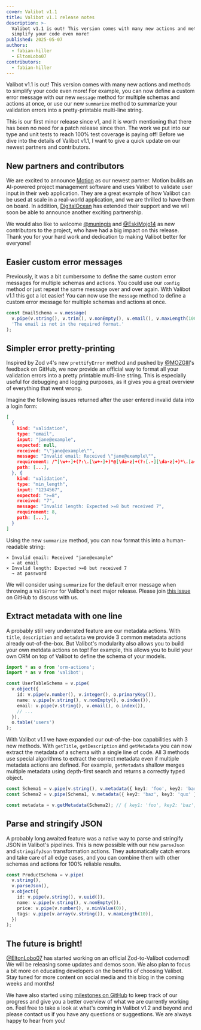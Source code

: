 ```yaml
---
cover: Valibot v1.1
title: Valibot v1.1 release notes
description: >-
  Valibot v1.1 is out! This version comes with many new actions and methods to
  simplify your code even more!
published: 2025-05-07
authors:
  - fabian-hiller
  - EltonLobo07
contributors:
  - fabian-hiller
---
```



Valibot v1.1 is out! This version comes with many new actions and methods to simplify your code even more! For example, you can now define a custom error message with our new <Link href="/api/message/">`message`</Link> method for multiple schemas and actions at once, or use our new <Link href="/api/summarize/">`summarize`</Link> method to summarize your validation errors into a pretty-printable multi-line string.

This is our first minor release since v1, and it is worth mentioning that there has been no need for a patch release since then. The work we put into our type and unit tests to reach 100% test coverage is paying off! Before we dive into the details of Valibot v1.1, I want to give a quick update on our newest partners and contributors.

## New partners and contributors

We are excited to announce [Motion](https://www.usemotion.com/) as our newest partner. Motion builds an AI-powered project management software and uses Valibot to validate user input in their web application. They are a great example of how Valibot can be used at scale in a real-world application, and we are thrilled to have them on board. In addition, [DigitalOcean](https://www.digitalocean.com/) has extended their support and we will soon be able to announce another exciting partnership.

We would also like to welcome [@muningis](https://github.com/muningis) and [@EskiMojo14](https://github.com/EskiMojo14) as new contributors to the project, who have had a big impact on this release. Thank you for your hard work and dedication to making Valibot better for everyone!

## Easier custom error messages

Previously, it was a bit cumbersome to define the same custom error messages for multiple schemas and actions. You could use our <Link href="/api/config/">`config`</Link> method or just repeat the same message over and over again. With Valibot v1.1 this got a lot easier! You can now use the <Link href="/api/message/">`message`</Link> method to define a custom error message for multiple schemas and actions at once.

```ts
const EmailSchema = v.message(
  v.pipe(v.string(), v.trim(), v.nonEmpty(), v.email(), v.maxLength(100)),
  'The email is not in the required format.'
);
```

## Simpler error pretty-printing

Inspired by Zod v4's new `prettifyError` method and pushed by [@MOZGIII](https://github.com/MOZGIII)'s feedback on GitHub, we now provide an official way to format all your validation errors into a pretty printable multi-line string. This is especially useful for debugging and logging purposes, as it gives you a great overview of everything that went wrong.

Imagine the following issues returned after the user entered invalid data into a login form:

```json
[
  {
    kind: "validation",
    type: "email",
    input: "jane@example",
    expected: null,
    received: "\"jane@example\"",
    message: "Invalid email: Received \"jane@example\"",
    requirement: /^[\w+-]+(?:\.[\w+-]+)*@[\da-z]+(?:[.-][\da-z]+)*\.[a-z]{2,}$/iu,
    path: [...],
  }, {
    kind: "validation",
    type: "min_length",
    input: "1234567",
    expected: ">=8",
    received: "7",
    message: "Invalid length: Expected >=8 but received 7",
    requirement: 8,
    path: [...],
  }
]
```

Using the new <Link href="/api/summarize/">`summarize`</Link> method, you can now format this into a human-readable string:

```
× Invalid email: Received "jane@example"
  → at email
× Invalid length: Expected >=8 but received 7
  → at password
```

We will consider using <Link href="/api/summarize/">`summarize`</Link> for the default error message when throwing a <Link href="/api/ValiError/">`ValiError`</Link> for Valibot's next major release. Please join [this issue](https://github.com/fabian-hiller/valibot/issues/1139) on GitHub to discuss with us.

## Extract metadata with one line

A probably still very underrated feature are our metadata actions. With <Link href="/api/title/">`title`</Link>, <Link href="/api/description/">`description`</Link> and <Link href="/api/metadata/">`metadata`</Link> we provide 3 common metadata actions already out-of-the-box. But Valibot's modularity also allows you to build your own metdata actions on top! For example, this allows you to build your own ORM on top of Valibot to define the schema of your models.

```ts
import * as o from 'orm-actions';
import * as v from 'valibot';

const UserTableSchema = v.pipe(
  v.object({
    id: v.pipe(v.number(), v.integer(), o.primaryKey()),
    name: v.pipe(v.string(), v.nonEmpty(), o.index()),
    email: v.pipe(v.string(), v.email(), o.index()),
    // ...
  }),
  o.table('users')
);
```

With Valibot v1.1 we have expanded our out-of-the-box capabilities with 3 new methods. With <Link href="/api/getTitle/">`getTitle`</Link>, <Link href="/api/getDescription/">`getDescription`</Link> and <Link href="/api/getMetadata/">`getMetadata`</Link> you can now extract the metadata of a schema with a single line of code. All 3 methods use special algorithms to extract the correct metadata even if multiple metadata actions are defined. For example, <Link href="/api/getMetadata/">`getMetadata`</Link> shallow merges multiple metadata using depth-first search and returns a correctly typed object.

```ts
const Schema1 = v.pipe(v.string(), v.metadata({ key1: 'foo', key2: 'bar' }));
const Schema2 = v.pipe(Schema1, v.metadata({ key2: 'baz', key3: 'qux' }));

const metadata = v.getMetadata(Schema2); // { key1: 'foo', key2: 'baz', key3: 'qux' }
```

## Parse and stringify JSON

A probably long awaited feature was a native way to parse and stringify JSON in Valibot's pipelines. This is now possible with our new <Link href="/api/parseJson/">`parseJson`</Link> and <Link href="/api/stringifyJson/">`stringifyJson`</Link> transformation actions. They automatically catch errors and take care of all edge cases, and you can combine them with other schemas and actions for 100% reliable results.

```ts
const ProductSchema = v.pipe(
  v.string(),
  v.parseJson(),
  v.object({
    id: v.pipe(v.string(), v.uuid()),
    name: v.pipe(v.string(), v.nonEmpty()),
    price: v.pipe(v.number(), v.minValue(0)),
    tags: v.pipe(v.array(v.string()), v.maxLength(10)),
  })
);
```

## The future is bright!

[@EltonLobo07](https://github.com/EltonLobo07) has started working on an official Zod-to-Valibot codemod! We will be releasing some updates and demos soon. We also plan to focus a bit more on educating developers on the benefits of choosing Valibot. Stay tuned for more content on social media and this blog in the coming weeks and months!

We have also started using [milestones on GitHub](https://github.com/fabian-hiller/valibot/milestones) to keep track of our progress and give you a better overview of what we are currently working on. Feel free to take a look at what's coming in Valibot v1.2 and beyond and please contact us if you have any questions or suggestions. We are always happy to hear from you!
